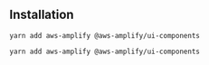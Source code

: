 ## Installation

<BlockSwitcher>
<Block name="Vue 3">

```
yarn add aws-amplify @aws-amplify/ui-components
```

</Block>
<Block name="Vue 2">

```
yarn add aws-amplify @aws-amplify/ui-components
```

</Block>
</BlockSwitcher>